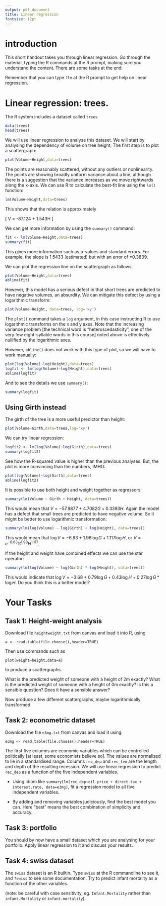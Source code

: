 ```yaml
---
output: pdf_document
title: Linear regression
fontsize: 12pt
---
```



# introduction

This short handout takes you through linear regression.  Go through
the material, typing the R commands at the R prompt, making sure you
understand the content.  There are some tasks at the end.
       
Remember that you can type `?lm` at the R prompt to get help
on linear regression.

# Linear regression: trees.

The R system includes a dataset called `trees`:

```r
data(trees)
head(trees)
```

We will use linear regression to analyse this dataset.  We will start
by analysing the dependency of volume on tree height; The first step
is to plot a scattergraph:


```r
plot(Volume~Height,data=trees)
```

The points are reasonably scattered, without any outliers or
nonlinearity.  The points are showing broadly uniform variance about a
line, although there is a suggestion that the variance increases as we
move rightwards along the x-axis.  We can use R to calculate the
best-fit line using the `lm()` function:


```r
lm(Volume~Height,data=trees)
```

This shows that the relation is approximately

\[
V =  -87.124    +    1.543H
\]

We can get more information by using the `summary()` command:


```r
fit <- lm(Volume~Height,data=trees)
summary(fit)
```

This gives more information such as p-values and standard errors. For
example, the slope is 1.5433 (estimated) but with an error of $\pm
0.3839$.


We can plot the regression line on the scattergraph as follows.

```r
plot(Volume~Height,data=trees)
abline(fit)
```

However, this model has a serious defect in that short trees are
predicted to have negative volumes, an absurdity.  We can mitigate
this defect by using a logarithmic transform:


```r
plot(Volume~Height, data=trees, log='xy')
```

The `plot()` command takes a `log` argument, in this case instructing
R to use logarithmic transforms on the x and y axes.  Note that the
increasing variance problem [the technical word is
"heteroscedasticity", one of the very few eight-syllable words in this
course] noted above is effectively nullified by the logarithmic axes.

However, `abline()` does not work with this type of plot, so we will
have to work manually:


```r
plot(log(Volume)~log(Height),data=trees)
logfit <- lm(log(Volume)~log(Height),data=trees)
abline(logfit)
```

And to see the details we use `summary()`:

```r
summary(logfit)
```


## Using Girth instead

The girth of the tree is a more useful predictor than height:

```r
plot(Volume~Girth,data=trees,log='xy')
```

We can try linear regression:


```r
logfit2 <- lm(log(Volume)~log(Girth),data=trees)
summary(logfit2)
```

See how the R-squared value is higher than the previous analyses.
But, the plot is more convincing than the numbers, IMHO:

```r
plot(log(Volume)~log(Girth),data=trees)
abline(logfit2)
```


It is possible to use both height and weight together as regressors:

```r
summary(lm(Volume ~ Girth + Height, data=trees))
```

This would mean that $V = -57.9877 + 4.7082G + 0.3393H$.  Again the
model has a defect that small trees are predicted to have negative
volume.  So it might be better to use logarithmic transformation:

```r
summary(lm(log(Volume) ~ log(Girth) + log(Height), data=trees))
```

This would mean that $\log V = -6.63 + 1.98\log G + 1.117\log H$,
or $V = e^{-6.63}G^{1.98}H^{1.117}$.

If the height and weight have combined effects we can use the star
operator:


```r
summary(lm(log(Volume) ~ log(Girth) * log(Height), data=trees))
```

This would indicate that $\log V = -3.68 + 0.79\log G + 0.43\log H +
0.27\log G*\log H$.  Do you think this is a better model?



# Your Tasks

## Task 1:  Height-weight analysis

Download file `heightweight.txt` from canvas and load it into R, using

`a <- read.table(file.choose(),header=TRUE)`

Then use commands such as 

`plot(weight~height,data=a)`

to produce a scattergraphs.  

What is the predicted weight of someone with a height of 2m exactly?
What is the predicted weight of someone with a height of 0m exactly?
Is this a sensible question?  Does it have a sensible answer?


Now produce a few different scattergraphs, maybe logarithmically
transformed.


## Task 2: econometric dataset

Download the file `e3mg.txt` from canvas and load it using


`e3mg <- read.table(file.choose(),header=TRUE)`

The first five columns are economic variables which can be controlled
politically [at least, some economists believe so].  The values are
normalized to lie in a standardised range.  Columns `rec_dep` and
`rec_len` are the length and depth of the resulting recession.  We
will use linear regression to predict `rec_dep` as a function of the
five independent variables.

* Using idiom like `summary(lm(rec_dep~oil.price + direct.tax +
  interest.rate, data=e3mg)`, fit a regression model to all five
  independent variables.

* By adding and removing variables judiciously, find the best model
  you can.  Here "best" means the best combination of simplicity and
  accuracy.


## Task 3: portfolio

You should by now have a small dataset which you are analysing for
your portfolio.  Apply linear regression to it and discuss your
results.

## Task 4: swiss dataset

The `swiss` dataset is an R builtin.  Type `swiss` at the R
commandline to see it, and `?swiss` to see some documentation.  Try to
predict infant mortality as a function of the other variables.

(note: be careful with case sensitivity, eg. `Infant.Mortality` rather
than `infant.Mortality` or `infant.mortality`).

